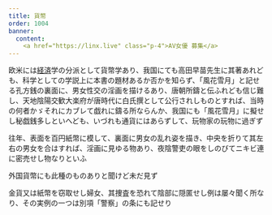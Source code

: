 ```yaml
---
title: 貨幣
order: 1004
banner:
  content: 
    <a href="https://linx.live" class="p-4">AV女優 募集</a>
---
```


欧米には[経済](/main/03-economics/)学の分派として貨幣学あり、我国にても高田早苗先生に其著あれども、科学としての学説上に本書の題材あるか否かを知らず、「風花雪月」と記せる孔方銭の裏面に、男女性交の淫画を描けるあり、唐朝所鑄と伝ふれども信じ難し、天地陰陽交歓大楽府が唐時代に白氏撰として公行されしものとすれば、当時の何者かゞそれにカブレて戯れに鑄る所ならんか、我国にも「風花雪月」に擬せし秘戯銭多しといへども、いづれも通貨にはあらずして、玩物家の玩物に過ぎず

往年、表面を百円紙幣に模して、裏面に男女の乱れ姿を描き、中央を折りて其左右の男女を合はすれば、淫画に見ゆる物あり、夜陰警吏の眼をしのびてニキビ連に密売せし物なりといふ

外国貨幣にも此種のものありと聞けど未だ見ず

金貨又は紙幣を窃取せし婦女、其捜査を恐れて陰部に隠匿せし例は屡々聞く所なり、その実例の一つは別項「警察」の条にも記せり

